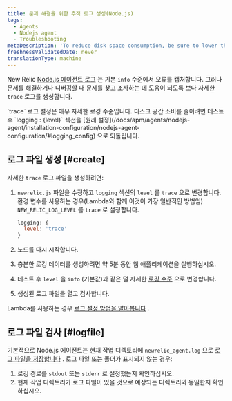 ```yaml
---
title: 문제 해결을 위한 추적 로그 생성(Node.js)
tags:
  - Agents
  - Nodejs agent
  - Troubleshooting
metaDescription: 'To reduce disk space consumption, be sure to lower the ''trace'' log level after generating a troubleshooting log for your New Relic Node.js agent.'
freshnessValidatedDate: never
translationType: machine
---
```


New Relic [Node.js 에이전트 로그](/docs/apm/agents/nodejs-agent/installation-configuration/nodejs-agent-configuration/#logging_config) 는 기본 `info` 수준에서 오류를 캡처합니다. 그러나 문제를 해결하거나 디버깅할 때 문제를 찾고 조사하는 데 도움이 되도록 보다 자세한 `trace` 로그를 생성합니다.

<Callout variant="important">
  `trace` 로그 설정은 매우 자세한 로깅 수준입니다. 디스크 공간 소비를 줄이려면 테스트 후 `logging : {level}` 섹션을 [원래 설정](/docs/apm/agents/nodejs-agent/installation-configuration/nodejs-agent-configuration/#logging_config) 으로 되돌립니다.
</Callout>

## 로그 파일 생성 [#create]

자세한 `trace` 로그 파일을 생성하려면:

1. `newrelic.js` 파일을 수정하고 `logging` 섹션의 `level` 를 `trace` 으로 변경합니다. 환경 변수를 사용하는 경우(Lambda와 함께 이것이 가장 일반적인 방법임) `NEW_RELIC_LOG_LEVEL` 를 `trace` 로 설정합니다.

   ```js
   logging: {
     level: 'trace'
   }
   ```

2. 노드를 다시 시작합니다.

3. 충분한 로깅 데이터를 생성하려면 약 5분 동안 웹 애플리케이션을 실행하십시오.

4. 테스트 후 `level` 을 `info` (기본값)과 같은 덜 자세한 [로깅 수준](/docs/apm/agents/nodejs-agent/installation-configuration/nodejs-agent-configuration/#log_level) 으로 변경합니다.

5. 생성된 로그 파일을 열고 검사합니다.

Lambda를 사용하는 경우 [로그 설정 방법을 알아봅니다](/docs/serverless-function-monitoring/aws-lambda-monitoring/troubleshooting/troubleshoot-enabling-serverless-monitoring-aws-lambda/#attach-logs) .

## 로그 파일 검사 [#logfile]

기본적으로 Node.js 에이전트는 현재 작업 디렉토리에 `newrelic_agent.log` 으로 [로그 파일을 저장합니다](/docs/apm/agents/nodejs-agent/installation-configuration/nodejs-agent-configuration/#log) . 로그 파일 또는 폴더가 표시되지 않는 경우:

1. 로깅 경로를 `stdout` 또는 `stderr` 로 설정했는지 확인하십시오.
2. 현재 작업 디렉토리가 로그 파일이 있을 것으로 예상되는 디렉토리와 동일한지 확인하십시오.